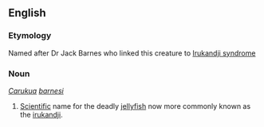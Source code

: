 ==English==
===Etymology===
Named after Dr Jack Barnes who linked this creature to [[Irukandji syndrome]]

===Noun===
''[[Carukua]] [[barnesi]]''

# [[Scientific]] name for the deadly [[jellyfish]] now more commonly known as the [[irukandji]].